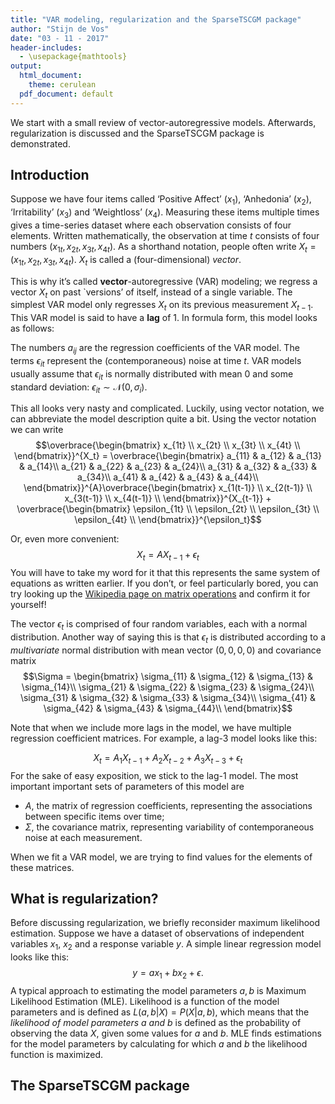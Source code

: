 ```yaml
---
title: "VAR modeling, regularization and the SparseTSCGM package"
author: "Stijn de Vos"
date: "03 - 11 - 2017"
header-includes:
  - \usepackage{mathtools}
output:
  html_document:
    theme: cerulean
  pdf_document: default
---
```


We start with a small review of vector-autoregressive models. Afterwards, regularization is discussed and the SparseTSCGM package is demonstrated.

## Introduction

Suppose we have four items called 'Positive Affect' ($x_1$), 'Anhedonia' ($x_2$), 'Irritability' ($x_3$) and 'Weightloss' ($x_4$). Measuring these items multiple times gives a time-series dataset where each observation consists of four elements. Written mathematically, the observation at time $t$ consists of four numbers $(x_{1t}, x_{2t}, x_{3t}, x_{4t})$. As a shorthand notation, people often write $X_t = (x_{1t}, x_{2t}, x_{3t}, x_{4t})$. $X_t$ is called a (four-dimensional) *vector*.

This is why it's called **vector**-autoregressive (VAR) modeling; we regress a vector $X_t$ on past `versions' of itself, instead of a single variable. The simplest VAR model only regresses $X_t$ on its previous measurement $X_{t-1}$. This VAR model is said to have a **lag** of 1. In formula form, this model looks as follows:

\begin{align*}
x_{1t} &= a_{11} x_{1(t-1)}+a_{12}x_{2(t-1)}+a_{13}x_{3(t-1)}+a_{14}x_{4(t-1)}+\epsilon_{1t}\\
x_{2t} &= a_{21} x_{1(t-1)}+a_{22}x_{2(t-1)}+a_{23}x_{3(t-1)}+a_{24}x_{4(t-1)}+\epsilon_{2t}\\
x_{3t} &= a_{31} x_{1(t-1)}+a_{32}x_{2(t-1)}+a_{33}x_{3(t-1)}+a_{34}x_{4(t-1)}+\epsilon_{3t}\\
x_{4t} &= a_{41} x_{1(t-1)}+a_{42}x_{2(t-1)}+a_{43}x_{3(t-1)}+a_{44}x_{4(t-1)}+\epsilon_{4t}
\end{align*}

The numbers $a_{ij}$ are the regression coefficients of the VAR model. The terms $\epsilon_{it}$ represent the (contemporaneous) noise at time $t$. VAR models usually assume that $\epsilon_{it}$ is normally distributed with mean 0 and some standard deviation: $\epsilon_{it} \sim \mathcal{N}(0, \sigma_i)$.

This all looks very nasty and complicated. Luckily, using vector notation, we can abbreviate the model description quite a bit. Using the vector notation we can write $$\overbrace{\begin{bmatrix}
x_{1t} \\
x_{2t} \\
x_{3t} \\
x_{4t} \\
\end{bmatrix}}^{X_t} = \overbrace{\begin{bmatrix}
a_{11} & a_{12} & a_{13} & a_{14}\\
a_{21} & a_{22} & a_{23} & a_{24}\\
a_{31} & a_{32} & a_{33} & a_{34}\\
a_{41} & a_{42} & a_{43} & a_{44}\\
\end{bmatrix}}^{A}\overbrace{\begin{bmatrix}
x_{1(t-1)} \\
x_{2(t-1)} \\
x_{3(t-1)} \\
x_{4(t-1)} \\
\end{bmatrix}}^{X_{t-1}} + \overbrace{\begin{bmatrix}
\epsilon_{1t} \\
\epsilon_{2t} \\
\epsilon_{3t} \\
\epsilon_{4t} \\
\end{bmatrix}}^{\epsilon_t}$$

Or, even more convenient: $$X_t = AX_{t-1} + \epsilon_t$$ You will have to take my word for it that this represents the same system of equations as written earlier. If you don't, or feel particularly bored, you can try looking up the [Wikipedia page on matrix operations](https://en.wikipedia.org/wiki/Matrix_(mathematics)#Basic_operations) and confirm it for yourself!

The vector $\epsilon_t$ is comprised of four random variables, each with a normal distribution. Another way of saying this is that $\epsilon_t$ is distributed according to a *multivariate* normal distribution with mean vector $(0,0,0,0)$ and covariance matrix $$\Sigma = \begin{bmatrix}
\sigma_{11} & \sigma_{12} & \sigma_{13} & \sigma_{14}\\
\sigma_{21} & \sigma_{22} & \sigma_{23} & \sigma_{24}\\
\sigma_{31} & \sigma_{32} & \sigma_{33} & \sigma_{34}\\
\sigma_{41} & \sigma_{42} & \sigma_{43} & \sigma_{44}\\
\end{bmatrix}$$

Note that when we include more lags in the model, we have multiple regression coefficient matrices. For example, a lag-3 model looks like this:

$$X_t = A_1 X_{t-1} + A_2 X_{t-2} + A_3 X_{t-3} + \epsilon_t$$
For the sake of easy exposition, we stick to the lag-1 model. The most important important sets of parameters of this model are

 * $A$, the matrix of regression coefficients, representing the associations between specific items over time;
 * $\Sigma$, the covariance matrix, representing variability of contemporaneous noise at each measurement.

When we fit a VAR model, we are trying to find values for the elements of these matrices.

## What is regularization?

Before discussing regularization, we briefly reconsider maximum likelihood estimation. Suppose we have a dataset of observations of independent variables $x_1$, $x_2$ and a response variable $y$. A simple linear regression model looks like this: $$y = ax_1 + bx_2 + \epsilon.$$ A typical approach to estimating the model parameters $a, b$ is Maximum Likelihood Estimation (MLE). Likelihood is a function of the model parameters and is defined as $L(a, b | X) = P(X | a, b)$, which means that the *likelihood of model parameters $a$ and $b$* is defined as the probability of observing the data $X$, given some values for $a$ and $b$. MLE finds estimations for the model parameters by calculating for which $a$ and $b$ the likelihood function is maximized.

## The SparseTSCGM package
